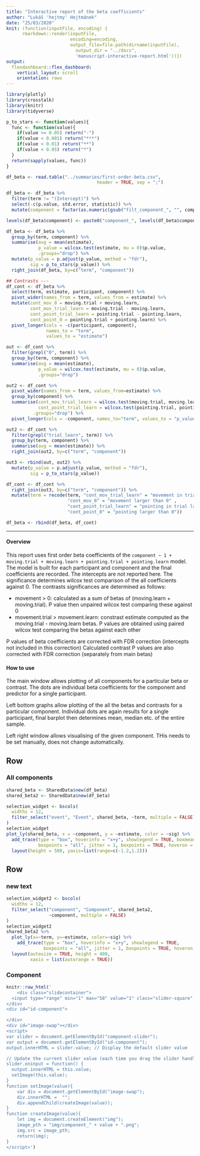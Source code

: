 ```yaml
---
title: "Interactive report of the beta coefficients"
author: "Lukáš 'hejtmy' Hejtmánek"
date: "25/03/2020"
knit: (function(inputFile, encoding) { 
      rmarkdown::render(inputFile,
                        encoding=encoding, 
                        output_file=file.path(dirname(inputFile),
                          output_dir = "../docs",
                          'manuscript-interactive-report.html'))})
output: 
  flexdashboard::flex_dashboard:
    vertical_layout: scroll
    orientation: rows
---
```

```r
library(plotly)
library(crosstalk)
library(knitr)
library(tidyverse)

p_to_stars <- function(values){
  func <- function(value){
    if(value >= 0.05) return("-")
    if(value < 0.001) return("***")
    if(value < 0.01) return("**")
    if(value < 0.05) return("*")
  }
  return(sapply(values, func))
}

df_beta <- read.table("../summaries/first-order-beta.csv",
                                  header = TRUE, sep = ";")

df_beta <- df_beta %>%
  filter(term != "(Intercept)") %>%
  select(-c(p.value, std.error, statistic)) %>%
  mutate(component = factor(as.numeric(gsub("filt_component_", "", component))))

levels(df_beta$component) <- paste0("component_", levels(df_beta$component))

df_beta <- df_beta %>%
  group_by(term, component) %>%
  summarise(avg = mean(estimate), 
            p_value = wilcox.test(estimate, mu = 0)$p.value,
            .groups="drop") %>%
  mutate(p_value = p.adjust(p_value, method = "fdr"),
         sig = p_to_stars(p_value)) %>%
  right_join(df_beta, by=c("term", "component"))

## Contrasts ---
df_cont <- df_beta %>%
  select(term, estimate, participant, component) %>%
  pivot_wider(names_from = term, values_from = estimate) %>%
  mutate(cont_mov_0 = moving.trial + moving.learn,
         cont_mov_trial_learn = moving.trial - moving.learn,
         cont_point_trial_learn = pointing.trial - pointing.learn,
         cont_point_0 = pointing.trial + pointing.learn) %>%
  pivot_longer(cols = -c(participant, component),
               names_to = "term",
               values_to = "estimate")

out <- df_cont %>%
  filter(grepl("0", term)) %>%
  group_by(term, component) %>%
  summarise(avg = mean(estimate), 
            p_value = wilcox.test(estimate, mu = 0)$p.value,
            .groups="drop")

out2 <- df_cont %>%
  pivot_wider(names_from = term, values_from=estimate) %>%
  group_by(component) %>%
  summarise(cont_mov_trial_learn = wilcox.test(moving.trial, moving.learn, paired = TRUE)$p.value,
            cont_point_trial_learn = wilcox.test(pointing.trial, pointing.learn, paired = TRUE)$p.value,
          .groups="drop") %>%
  pivot_longer(cols = -component, names_to="term", values_to = "p_value")

out2 <- df_cont %>%
  filter(grepl("trial_learn", term)) %>%
  group_by(term, component) %>%
  summarise(avg = mean(estimate)) %>%
  right_join(out2, by=c("term", "component"))

out3 <- rbind(out, out2) %>%
  mutate(p_value = p.adjust(p_value, method = "fdr"),
         sig = p_to_stars(p_value))

df_cont <- df_cont %>%
  right_join(out3, by=c("term", "component")) %>%
  mutate(term = recode(term, "cont_mov_trial_learn" = "movement in trial larger than learn",
                       "cont_mov_0" = "movement larger than 0" ,
                       "cont_point_trial_learn" = "pointing in trial larger than learn",
                       "cont_point_0" = "pointing larger than 0"))

df_beta <- rbind(df_beta, df_cont)
```

-------------------------------

#### Overview
This report uses first order beta coefficients of the `component ~ 1 + moving.trial + moving.learn + pointing.trial + pointing.learn` model. The model is built for each participant and component and the final coefficients are recorded. The intercepts are not reported here. The significance determines wilcox test comparison of the all coefficients against 0. The contrasts significances are determined as follows:

- movement > 0: calculated as a sum of betas of (moving.learn + moving.trial). P value then unpaired wilcox test comparing these against 0
- movement.trial > movement.learn: constrast estimate computed as the moving.trial - moving.learn betas. P values are obtained using paired wilcox test comparing the betas against each other

P values of beta coefficients are corrected with FDR correction (intercepts not included in this correction)
Calculated contrast P values are also corrected with FDR correction (separately from main betas)

#### How to use
The main window allows plotting of all components for a particular beta or contrast. The dots are individual beta coefficients for the component and predictor for a single participant. 

Left bottom graphs allow plotting of the all the betas and contrasts for a particular component. Individual dots are again results for a single participant, final barplot then determines mean, median etc. of the entire sample.

Left right window allows visualising of the given component. THis needs to be set manually, does not change automatically.

Row {data-height=600}
---------------------------

### All components
```r
shared_beta <- SharedData$new(df_beta)
shared_beta2 <- SharedData$new(df_beta)
```

```r
selection_widget <- bscols(
  widths = 12,
  filter_select("event", "Event", shared_beta, ~term, multiple = FALSE)
)
selection_widget
plot_ly(shared_beta, x = ~component, y = ~estimate, color = ~sig) %>%
  add_trace(type = "box", hoverinfo = "x+y", showlegend = TRUE, boxmean = TRUE,
            boxpoints = "all", jitter = 1, boxpoints = TRUE, hoveron = "boxes") %>%
  layout(height = 500, yaxis=list(range=c(-1.2,1.2)))
```


Row {data-height=800}
---------------------------------
### new text

```r
selection_widget2 <- bscols(
  widths = 12,
  filter_select("component", "Component", shared_beta2, 
                ~component, multiple = FALSE)
)
selection_widget2
shared_beta2 %>%
  plot_ly(x=~term, y=~estimate, color=~sig) %>%
    add_trace(type = "box", hoverinfo = "x+y", showlegend = TRUE,
              boxpoints = "all", jitter = 1, boxpoints = TRUE, hoveron = "boxes") %>%
  layout(autosize = TRUE, height = 400,
         xaxis = list(autorange = TRUE))
```

### Component

```r
knitr::raw_html('
    <div class="slidecontainer">
  <input type="range" min="1" max="58" value="1" class="slider-square" id="component-slider">
</div>
<div id="id-component">

</div>
<div id="image-swap"></div>
<script>
var slider = document.getElementById("component-slider");
var output = document.getElementById("id-component");
output.innerHTML = slider.value; // Display the default slider value

// Update the current slider value (each time you drag the slider handle)
slider.oninput = function() {
  output.innerHTML = this.value;
  setImage(this.value);
}
function setImage(value){
    var div = document.getElementById("image-swap");
    div.innerHTML =  "";
    div.appendChild(createImage(value));
}
function createImage(value){
    let img = document.createElement("img"); 
    image_pth = "img/component_" + value + ".png";
	img.src = image_pth;
    return(img);
}
</script>')
```

